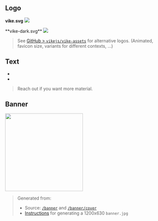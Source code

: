 

## Logo

<div style={{position: 'relative', marginBottom: 30}}>

  **vike.svg**
  <img src={vikeLogo} height={48} />

  <div style={{
      position: 'absolute',
      right: 0,
      top: -16,
      width: '60%',
      height: 'calc(100% + 37px)',
      paddingLeft: 'calc(50% - 200px)',
      color: 'white',
      background: 'black',
      float: 'right'
    }}
  >
    **vike-dark.svg**
    <img src={vikeDarkLogo} height={48} />
  </div>

</div>

> See [GitHub > `vikejs/vike-assets`](https://github.com/vikejs/vike-assets) for alternative logos. (Animated, favicon size, variants for different contexts, ...)


## Text

- <Link href="/" />
- <Link href="/why" />

> Reach out if you want more material.


## Banner

<img src="/banner.jpg" height="250" />

> Generated from:
> - Source: <a href="/banner" rel="external">`/banner`</a> and <a href="/banner/cover" rel="external">`/banner/cover`</a>
> - [Instructions](https://gist.github.com/brillout/e7d0a5585471c4ea40d43d2caaadafad) for generating a 1200x630 `banner.jpg`
